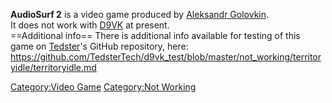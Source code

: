 <strong>AudioSurf 2</strong> is a video game produced by [[Aleksandr Golovkin]].
<br />
It does not work with [[D9VK]] at present.
<br />
==Additional info==
There is additional info available for testing of this game on [[User:Tedster|Tedster]]'s GitHub repository, here:
<br />
https://github.com/TedsterTech/d9vk_test/blob/master/not_working/territoryidle/territoryidle.md

[[Category:Video Game]]
[[Category:Not Working]]
